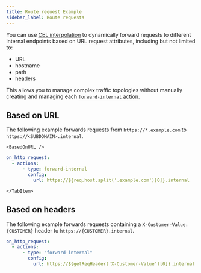 ```yaml
---
title: Route request Example
sidebar_label: Route requests
---
```



You can use [CEL
interpolation](/docs/traffic-policy/concepts/cel-interpolation) to
dynamically forward requests to different internal endpoints based on URL
request attributes, including but not limited to:

- URL
- hostname
- path
- headers

This allows you to manage complex traffic
topologies without manually creating and managing each [`forward-internal`
action](/docs/traffic-policy/actions/forward-internal).

## Based on URL

The following example forwards requests from `https://*.example.com` to `https://<SUBDOMAIN>.internal`.

<Tabs groupId="policy-method" queryString="pm">
	<TabItem value="yml" label="policy.yml">

    <BasedOnURL />

```yaml mode=traffic-policy title="policy.yml"
on_http_request:
  - actions:
      - type: forward-internal
        config:
          url: https://${req.host.split('.example.com')[0]}.internal
```

    </TabItem>

</Tabs>

## Based on headers

The following example forwards requests containing a `X-Customer-Value: {CUSTOMER}` header to `https://{CUSTOMER}.internal`.

```yaml mode=traffic-policy
on_http_request:
  - actions:
      - type: "forward-internal"
        config:
          url: https://${getReqHeader('X-Customer-Value')[0]}.internal
```
